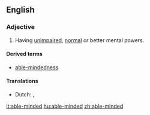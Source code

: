 ==English==

===Adjective===
{{en-adj|head=[[able]]-[[minded]]}}

# Having [[unimpaired]], [[normal]] or better mental powers.

====Derived terms====
* [[able-mindedness]]

====Translations====
{{trans-top}}
* Dutch: {{t|nl|goed bij zijn verstand}}, {{t+|nl|verstandig}}
{{trans-bottom}}

[[it:able-minded]]
[[hu:able-minded]]
[[zh:able-minded]]